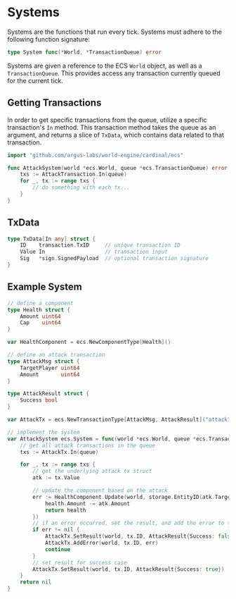 # Systems

Systems are the functions that run every tick. Systems must adhere to the following function signature:

```go
type System func(*World, *TransactionQueue) error
```

Systems are given a reference to the ECS `World` object, as well as a `TransactionQueue`. This provides access any transaction currently queued for the current tick.

## Getting Transactions

In order to get specific transactions from the queue, utilize a specific transaction's `In` method. This transaction method takes the queue as an argument, and returns a slice of `TxData`, which contains data related to that transaction.

```go
import "github.com/argus-labs/world-engine/cardinal/ecs"

func AttackSystem(world *ecs.World, queue *ecs.TransactionQueue) error {
    txs := AttackTransaction.In(queue)
	for _, tx := range txs {
		// do something with each tx...
	}
}
```
## TxData

```go
type TxData[In any] struct {
    ID    transaction.TxID     // unique transaction ID
    Value In                   // transaction input
    Sig   *sign.SignedPayload  // optional transaction signature
}
```

## Example System

```go
// define a component
type Health struct {
	Amount uint64
	Cap    uint64
}

var HealthComponent = ecs.NewComponentType[Health]()

// define an attack transaction
type AttackMsg struct {
	TargetPlayer uint64
	Amount       uint64
}

type AttackResult struct {
	Success bool
}

var AttackTx = ecs.NewTransactionType[AttackMsg, AttackResult]("attack")

// implement the system
var AttackSystem ecs.System = func(world *ecs.World, queue *ecs.TransactionQueue) error {
	// get all attack transactions in the queue
	txs := AttackTx.In(queue)

	for _, tx := range txs {
		// get the underlying attack tx struct
		atk := tx.Value

		// update the component based on the attack
		err := HealthComponent.Update(world, storage.EntityID(atk.TargetPlayer), func(health Health) Health {
			health.Amount -= atk.Amount
			return health
		})
		// if an error occurred, set the result, and add the error to the transaction.
		if err != nil {
			AttackTx.SetResult(world, tx.ID, AttackResult{Success: false})
			AttackTx.AddError(world, tx.ID, err)
			continue
		}
		// set result for success case
		AttackTx.SetResult(world, tx.ID, AttackResult{Success: true})
	}
	return nil
}
```